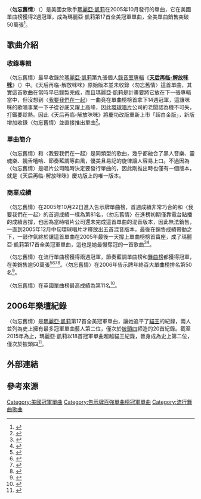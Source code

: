 {{Infobox single
| Name = 勿忘舊情<br />Don't Forget About Us
| Cover = 
| Artist = [[瑪麗亞·凱莉|瑪麗亞·凱莉]]
| from Album = [[天后再临-解放咪咪|天后再临-解放咪咪]] (Ultra Platinum Edition)
| Released = 2005年10月1日
| Format = [[數位下載|數位下載]]
| Recorded = 2005年
| Genre = {{flat list|
*[[節奏藍調|節奏藍調]]
*[[嘻哈|嘻哈]]
*[[流行樂|流行樂]]
*[[downtempo|downtempo]]}}
| Length = 3:53
| Label = [[環球唱片|環球唱片]] 
| Writer = 瑪麗亞·凱莉, [[Jermaine_Dupri|Jermaine Dupri]], [[Johntá_Austin|Johntá Austin]], [[Bryan-Michael_Cox|Bryan-Michael Cox]]
| Producer = 瑪麗亞·凱莉, Jermaine Dupri, Bryan-Michael Cox
| Last single = "[[Get_Your_Number|Get Your Number]]"<br>(2005)
| This single = "'''Don't Forget About Us'''"<br>(2005)
| Next single = "[[So_Lonely_(Twista_and_Mariah_Carey_song)|So Lonely]]"<br>(2006)
}}
〈'''勿忘舊情'''〉（{{lang-en|'''Don't Forget About Us'''}}）是美國女歌手[[瑪麗亞·凱莉|瑪麗亞·凱莉]]在2005年10月發行的單曲，它在美國單曲榜獲得2週冠軍，成為瑪麗亞·凱莉第17首全美冠軍單曲，全美單曲銷售突破50萬張<ref>{{Cite web |url=http://www.billboard.com/artist/309388/mariah-carey/chart?page=1&f=379 |title=美國告示牌瑪麗亞·凱莉單曲榜成績 |accessdate=2015-06-22 |archive-date=2015-10-28 |archive-url=https://web.archive.org/web/20151028171744/http://www.billboard.com/artist/309388/mariah-carey/chart?page=1&f=379 |dead-url=no }}</ref>。
==歌曲介紹==
===收錄專輯===
〈勿忘舊情〉最早收錄於[[瑪麗亞·凱莉|瑪麗亞·凱莉]]第九張個人[[錄音室專輯|錄音室專輯]]《'''[[天后再临-解放咪咪|天后再临-解放咪咪]]'''》（{{lang-en|'''The Emancipation of Mimi-Ultra Platinum Edition'''}}）中。《天后再临-解放咪咪》原始版本並未收錄〈勿忘舊情〉這首單曲，其實這首歌曲在當時早已錄製完成，而且瑪麗亞·凱莉是計畫要將它放在下一張專輯當中，但沒想到〈[[We_Belong_Together|我要我們在一起]]〉一曲竟在單曲榜榜首拿下14週冠軍，這讓咪咪的歌唱事業一下子從谷底又躍上高峰，因此[[環球唱片|環球唱片]]公司的老闆認為機不可失，打鐵要趁熱。因此《天后再临-解放咪咪》將慶功改版重新上市「超白金版」，新版增加收錄〈勿忘舊情〉並直接推出單曲<ref>{{Cite web |url=http://www.billboard.com/articles/chartbeat/498769/happy-birthday-mariah-carey-chart-icon |title=美國告示牌2012-03-27音樂報導 |access-date=2015-06-22 |archive-date=2019-12-18 |archive-url=https://web.archive.org/web/20191218165140/https://www.billboard.com/articles/chartbeat/498769/happy-birthday-mariah-carey-chart-icon |dead-url=no }}</ref>。
===單曲簡介===
〈勿忘舊情〉和〈我要我們在一起〉是同類型的歌曲，幾乎都融合了黑人音樂、靈魂樂、饒舌嘻哈、節奏藍調等曲風，優美且易記的旋律讓人容易上口。不過因為〈勿忘舊情〉是唱片公司臨時決定要發行單曲的，因此剛推出時也僅有一個版本，就是《天后再临-解放咪咪》慶功版上的唯一版本。
===商業成績===
〈勿忘舊情〉在2005年10月22日進入告示牌單曲榜，首週成績非常巧合的和〈我要我們在一起〉的首週成績一樣為第81名，〈勿忘舊情〉在進榜初期僅靠電台點播的成績苦撐，也因為當時唱片公司還未完成這首單曲的混音版本，因此無法銷售，一直到2005年12月中旬環球唱片才釋放出五首混音版本，最後在銷售成績帶動之下，一鼓作氣終於讓這首單曲在2005年最後一天撐上單曲榜榜首寶座，成了瑪麗亞·凱莉第17首全美冠軍單曲，這也是她最慢奪冠的一首歌曲<ref>{{Cite web |url=http://www.billboard.com/charts/hot-100/2005-10-22 |title=2005-10-22告示牌單曲榜 |access-date=2015-06-22 |archive-date=2019-12-06 |archive-url=https://web.archive.org/web/20191206144100/https://www.billboard.com/charts/hot-100/2005-10-22 |dead-url=no }}</ref><ref>{{Cite web |url=http://www.billboard.com/charts/hot-100/2005-12-31 |title=2005-12-31告示牌單曲榜 |access-date=2015-06-22 |archive-date=2019-12-07 |archive-url=https://web.archive.org/web/20191207032705/https://www.billboard.com/charts/hot-100/2005-12-31 |dead-url=no }}</ref>。

〈勿忘舊情〉在流行單曲榜獲得兩週冠軍，節奏藍調單曲榜和[[告示牌舞曲排行榜|舞曲榜]]都獲得冠軍，在美銷售逾50萬張<ref>{{Cite web |url=http://www.billboard.com/charts/dance-club-play-songs/2006-01-21 |title=2006-01-21告示牌舞曲榜 |access-date=2015-06-22 |archive-date=2019-12-05 |archive-url=https://web.archive.org/web/20191205061220/https://www.billboard.com/charts/dance-club-play-songs/2006-01-21 |dead-url=no }}</ref><ref>{{Cite web |url=http://www.billboard.com/charts/r-b-hip-hop-songs/2005-12-24 |title=2005-12-24告示牌節奏藍調單曲榜 |access-date=2015-06-22 |archive-date=2019-12-05 |archive-url=https://web.archive.org/web/20191205142456/https://www.billboard.com/charts/r-b-hip-hop-songs/2005-12-24 |dead-url=no }}</ref><ref>{{Cite web |url=http://www.billboard.com/artist/309388/mariah-carey/chart?f=359 |title=美國告示牌瑪麗亞·凱莉舞曲榜成績 |access-date=2015-06-22 |archive-date=2019-12-06 |archive-url=https://web.archive.org/web/20191206193530/https://www.billboard.com/artist/309388/mariah-carey/chart?f=359 |dead-url=no }}</ref><ref>{{Cite web |url=http://www.billboard.com/artist/309388/mariah-carey/chart?page=1&f=367 |title=美國告示牌瑪麗亞·凱莉節奏藍調單曲榜成績 |accessdate=2015-06-22 |archive-date=2015-11-04 |archive-url=https://web.archive.org/web/20151104064516/http://www.billboard.com/artist/309388/mariah-carey/chart?page=1&f=367 |dead-url=no }}</ref>。〈勿忘舊情〉在2006年告示牌年終百大單曲榜排名第50名<ref>{{Cite web |url=http://www.billboard.com/charts/year-end/2006/hot-100-songs |title=美國告示牌2006年年終單曲榜 |accessdate=2015-06-22 |archive-date=2018-06-13 |archive-url=https://web.archive.org/web/20180613033217/https://www.billboard.com/charts/year-end/2006/hot-100-songs |dead-url=no }}</ref>。

〈勿忘舊情〉在英國單曲榜最高成績為第11名<ref>{{Cite web |url=http://www.officialcharts.com/artist/25943/mariah-carey/ |title=英國排行榜瑪麗亞·凱莉單曲專輯成績 |accessdate=2015-06-22 |archive-date=2020-01-18 |archive-url=https://web.archive.org/web/20200118035532/https://www.officialcharts.com/artist/25943/mariah-carey/ |dead-url=no }}</ref>。

==2006年樂壇紀錄==
〈勿忘舊情〉是[[瑪麗亞·凱莉|瑪麗亞·凱莉]]第17首全美冠軍單曲，讓她追平了[[貓王|貓王]]的紀錄，兩人並列為史上擁有最多冠軍單曲藝人第二位，僅次於[[披頭四|披頭四]]締造的20首紀錄。截至2015年為止，瑪麗亞·凱莉以18首冠軍單曲超越貓王紀錄，晉身成為史上第二位，僅次於披頭四<ref>{{Cite web |url=http://www.rollingstone.com/music/news/mariah-carey-readies-first-tour-in-three-years-20060522 |title=美國滾石雜誌2006-05-22音樂報導 |access-date=2015-06-22 |archive-date=2018-06-30 |archive-url=https://web.archive.org/web/20180630000334/https://www.rollingstone.com/music/news/mariah-carey-readies-first-tour-in-three-years-20060522 |dead-url=no }}</ref>。

==外部連結==
{{Mariah Carey songs}}
==參考來源==
{{reflist|3}}

{{DEFAULTSORT: Don't Forget About Us}}
[[Category:美國冠軍單曲|Category:美國冠軍單曲]]
[[Category:告示牌百強單曲榜冠軍單曲|Category:告示牌百強單曲榜冠軍單曲]]
[[Category:流行舞曲歌曲|Category:流行舞曲歌曲]]